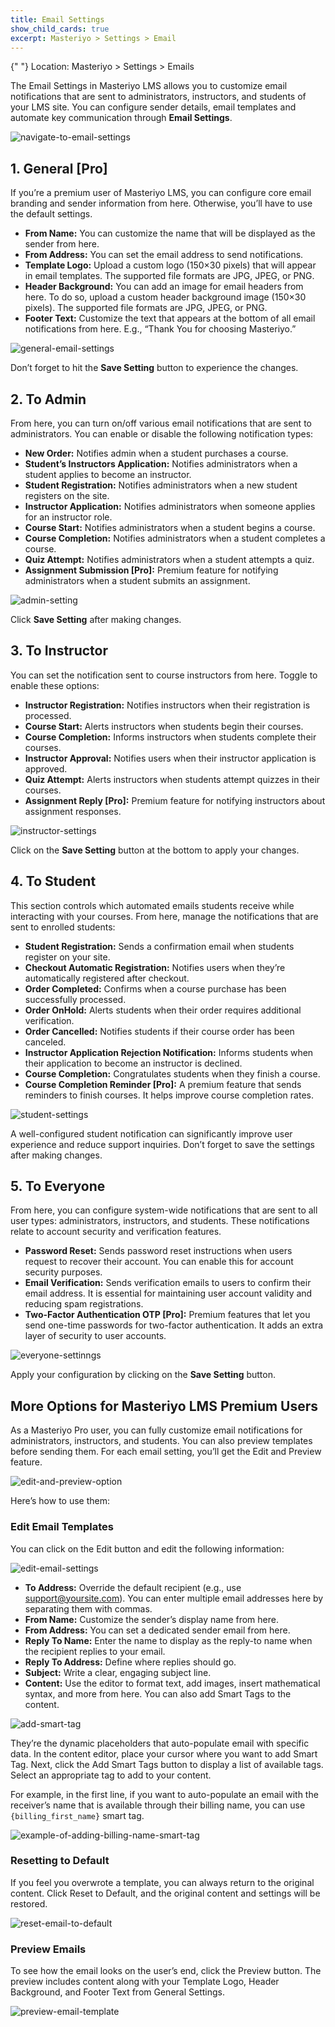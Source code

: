 ```yaml
---
title: Email Settings
show_child_cards: true
excerpt: Masteriyo > Settings > Email
---
```


<Callout>
  {" "}  
  Location: Masteriyo > Settings > Emails
</Callout>


The Email Settings in Masteriyo LMS allows you to customize email notifications that are sent to administrators, instructors, and students of your LMS site. You can configure sender details, email templates and automate key communication through **Email Settings**.  

![navigate-to-email-settings](https://github.com/user-attachments/assets/af164bf0-418e-41f1-9cf3-acc4fd50cfdb)


## 1. General [Pro]  

If you’re a premium user of Masteriyo LMS, you can configure core email branding and sender information from here. Otherwise, you’ll have to use the default settings.   
  - **From Name:** You can customize the name that will be displayed as the sender from here.  
  - **From Address:** You can set the email address to send notifications.  
  - **Template Logo:** Upload a custom logo (150×30 pixels) that will appear in email templates. The supported file formats are JPG, JPEG, or PNG.    
  - **Header Background:** You can add an image for email headers from here. To do so, upload a custom header background image (150×30 pixels). The supported file formats are JPG, JPEG, or PNG.    
  - **Footer Text:** Customize the text that appears at the bottom of all email notifications from here. E.g., “Thank You for choosing Masteriyo.”    

![general-email-settings](https://github.com/user-attachments/assets/d8983519-ed53-441b-a312-e0f8065f3136)

Don’t forget to hit the **Save Setting** button to experience the changes.   

## 2. To Admin    

From here, you can turn on/off various email notifications that are sent to administrators. You can enable or disable the following notification types:    
 - **New Order:** Notifies admin when a student purchases a course.    
 - **Student’s Instructors Application:** Notifies administrators when a student applies to become an instructor.    
 - **Student Registration:** Notifies administrators when a new student registers on the site.    
 - **Instructor Application:** Notifies administrators when someone applies for an instructor role.    
 - **Course Start:** Notifies administrators when a student begins a course.    
 - **Course Completion:** Notifies administrators when a student completes a course.    
 - **Quiz Attempt:** Notifies administrators when a student attempts a quiz.    
 - **Assignment Submission [Pro]:** Premium feature for notifying administrators when a student submits an assignment.  

![admin-setting](https://github.com/user-attachments/assets/e238c9d4-81d3-45d3-bfb6-7ee3cc2982de)

Click **Save Setting** after making changes.    

## 3.	To Instructor
You can set the notification sent to course instructors from here. Toggle to enable these options:    
  - **Instructor Registration:** Notifies instructors when their registration is processed.  
  - **Course Start:** Alerts instructors when students begin their courses.  
  - **Course Completion:** Informs instructors when students complete their courses.  
  - **Instructor Approval:** Notifies users when their instructor application is approved.  
  - **Quiz Attempt:** Alerts instructors when students attempt quizzes in their courses.  
  - **Assignment Reply [Pro]:** Premium feature for notifying instructors about assignment responses.  

![instructor-settings](https://github.com/user-attachments/assets/cbb453de-ae87-4a31-a67d-09de5ee57807)

Click on the **Save Setting** button at the bottom to apply your changes.  

## 4.	To Student  
This section controls which automated emails students receive while interacting with your courses. From here, manage the notifications that are sent to enrolled students:  
  - **Student Registration:** Sends a confirmation email when students register on your site.  
  - **Checkout Automatic Registration:** Notifies users when they’re automatically registered after checkout.  
  - **Order Completed:** Confirms when a course purchase has been successfully processed.  
  - **Order OnHold:** Alerts students when their order requires additional verification.  
  - **Order Cancelled:** Notifies students if their course order has been canceled.  
  - **Instructor Application Rejection Notification:** Informs students when their application to become an instructor is declined.	  
  - **Course Completion:** Congratulates students when they finish a course.  
  - **Course Completion Reminder [Pro]:** A premium feature that sends reminders to finish courses. It helps improve course completion rates.  

![student-settings](https://github.com/user-attachments/assets/d800bd82-186e-4452-8664-935531d8ae51)

A well-configured student notification can significantly improve user experience and reduce support inquiries. Don’t forget to save the settings after making changes. 

## 5.	To Everyone  

From here, you can configure system-wide notifications that are sent to all user types: administrators, instructors, and students. These notifications relate to account security and verification features.   

  - **Password Reset:** Sends password reset instructions when users request to recover their account. You can enable this for account security purposes.    
  - **Email Verification:** Sends verification emails to users to confirm their email address. It is essential for maintaining user account validity and reducing spam registrations.  
  - **Two-Factor Authentication OTP [Pro]:** Premium features that let you send one-time passwords for two-factor authentication. It adds an extra layer of security to user accounts.  

![everyone-settinngs](https://github.com/user-attachments/assets/02f7c7ea-0ae4-46f3-98bf-369c3948bc44)

Apply your configuration by clicking on the **Save Setting** button.     


## More Options for Masteriyo LMS Premium Users
As a Masteriyo Pro user, you can fully customize email notifications for administrators, instructors, and students. You can also preview templates before sending them. For each email setting, you’ll get the Edit and Preview feature. 

![edit-and-preview-option](https://github.com/user-attachments/assets/a0c2f097-e125-47c0-8b17-e3ee18d67df2)

Here’s how to use them:    

### Edit Email Templates
You can click on the Edit button and edit the following information:  

![edit-email-settings](https://github.com/user-attachments/assets/685bfaa2-d1f2-45bf-92ef-5517a37cebed)

  - **To Address:** Override the default recipient (e.g., use support@yoursite.com). You can enter multiple email addresses here by separating them with commas.   
  - **From Name:** Customize the sender’s display name from here.  
  - **From Address:** You can set a dedicated sender email from here.  
  - **Reply To Name:** Enter the name to display as the reply-to name when the recipient replies to your email.  
  - **Reply To Address:** Define where replies should go.  
  - **Subject:** Write a clear, engaging subject line.  
  - **Content:** Use the editor to format text, add images, insert mathematical syntax, and more from here. You can also add  Smart Tags to the content.   

![add-smart-tag](https://github.com/user-attachments/assets/89ccdd38-0f31-4270-8284-3dfecd5c9291)

They’re the dynamic placeholders that auto-populate email with specific data. In the content editor, place your cursor where you want to add Smart Tag. Next, click the Add Smart Tags button to display a list of available tags. Select an appropriate tag to add to your content.   

For example, in the first line, if you want to auto-populate an email with the receiver’s name that is available through their billing name, you can use `{billing_first_name}` smart tag.  

![example-of-adding-billing-name-smart-tag](https://github.com/user-attachments/assets/9602be72-7a67-4783-a488-5d527e319b3f)

### Resetting to Default  
If you feel you overwrote a template, you can always return to the original content. Click Reset to Default, and the original content and settings will be restored.

![reset-email-to-default](https://github.com/user-attachments/assets/3cff93bd-2bf7-4d84-b325-da9477fde4fd)  

### Preview Emails  

To see how the email looks on the user’s end, click the Preview button. The preview includes content along with your Template Logo, Header Background, and Footer Text from General Settings.  

![preview-email-template](https://github.com/user-attachments/assets/88c07d86-c5e4-4cca-9f6f-5c82484d2bcd)    



